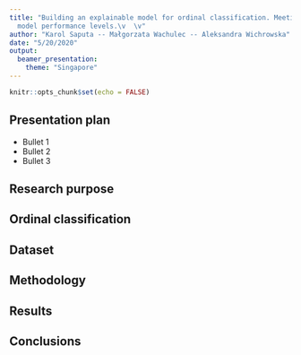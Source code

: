 ```yaml
---
title: "Building an explainable model for ordinal classification. Meeting black box
  model performance levels.\v  \v"
author: "Karol Saputa -- Małgorzata Wachulec -- Aleksandra Wichrowska"
date: "5/20/2020"
output:
  beamer_presentation:
    theme: "Singapore"
---
```


```r
knitr::opts_chunk$set(echo = FALSE)
```


## Presentation plan

- Bullet 1
- Bullet 2
- Bullet 3

## Research purpose


## Ordinal classification

## Dataset

## Methodology

## Results

## Conclusions


